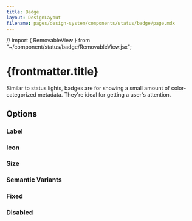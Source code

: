 ```yaml
---
title: Badge
layout: DesignLayout
filename: pages/design-system/components/status/badge/page.mdx
---
```


// import { RemovableView } from "~/component/status/badge/RemovableView.jsx";

# {frontmatter.title}

Similar to status lights, badges are for showing a small amount of color-categorized metadata. They're ideal for getting a user's attention.

<MainView />

## Options

### Label

<LabelView />

### Icon

<IconView />

### Size

<SizeView />

### Semantic Variants

<VariantView />

### Fixed

<FixedView />

### Disabled

<DisabledView />
